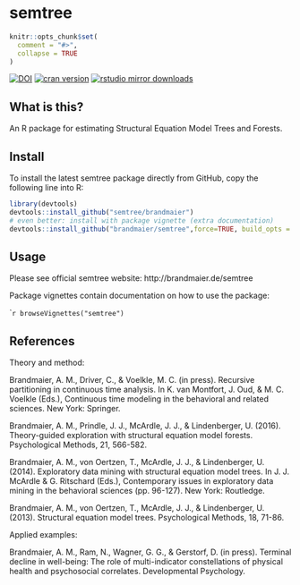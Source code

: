 semtree
======

```r
knitr::opts_chunk$set(
  comment = "#>",
  collapse = TRUE
)
```

[![DOI](http://zenodo.org/badge/76649538.svg)](https://zenodo.org/badge/latestdoi/76649538)
[![cran version](http://www.r-pkg.org/badges/version/semtree)](https://cran.r-project.org/package=semtree)
[![rstudio mirror downloads](http://cranlogs.r-pkg.org/badges/semtree)](https://github.com/metacran/cranlogs.app)


## What is this?

An R package for estimating Structural Equation Model Trees and Forests.

## Install

To install the latest semtree package directly from GitHub, copy the following line into R:
```r
library(devtools)
devtools::install_github("semtree/brandmaier")
# even better: install with package vignette (extra documentation)
devtools::install_github("brandmaier/semtree",force=TRUE, build_opts = c())
```

## Usage

Please see official semtree website: http://brandmaier.de/semtree

Package vignettes contain documentation on how to use the package:

```r
browseVignettes("semtree")
``

## References

Theory and method:

Brandmaier, A. M., Driver, C., & Voelkle, M. C. (in press). Recursive partitioning in continuous time analysis. In K. van Montfort, J. Oud, & M. C. Voelkle (Eds.), Continuous time modeling in the behavioral and related sciences. New York: Springer.

Brandmaier, A. M., Prindle, J. J., McArdle, J. J., & Lindenberger, U. (2016). Theory-guided exploration with structural equation model forests. Psychological Methods, 21, 566-582. \doi{doi:10.1037/met0000090}

Brandmaier, A. M., von Oertzen, T., McArdle, J. J., & Lindenberger, U. (2014). Exploratory data mining with structural equation model trees. In J. J. McArdle & G. Ritschard (Eds.), Contemporary issues in exploratory data mining in the behavioral sciences (pp. 96-127). New York: Routledge.

Brandmaier, A. M., von Oertzen, T., McArdle, J. J., & Lindenberger, U. (2013). Structural equation model trees. Psychological Methods, 18, 71-86. \doi{doi:10.1037/a0030001}

Applied examples:

Brandmaier, A. M., Ram, N., Wagner, G. G., & Gerstorf, D. (in press). Terminal decline in well-being: The role of multi-indicator constellations of physical health and psychosocial correlates. Developmental Psychology.
